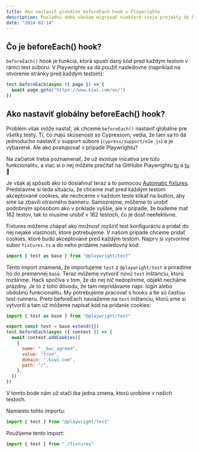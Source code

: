 ```yaml
---
title: Ako nastaviť globálne beforeEach hook v Playwrighte
description: Poslednú dobu skúšam migrovať niektoré svoje projekty do Playwrightu a narazil som na problém, ktorý sa týka nastavenia globálneho beforeEach() hooku. V tomto článku sa pozrieme na to, ako to dosiahnuť.
date: "2024-02-14"
---
```


## Čo je beforeEach() hook?

`beforeEach()` hook je funkcia, ktorá spustí daný kód pred každým testom v rámci test súboru. V Playwrighte sa dá použiť nasledovne (napríklad na otvorenie stránky pred každým testom):

```js
test.beforeEach(async ({ page }) => {
  await page.goto("https://www.kiwi.com/en/")
})
```

## Ako nastaviť globálny beforeEach() hook?
Problém však môže nastať, ak chceme `beforeEach()` nastaviť globálne pre všetky testy. Tí, čo majú skúsenosti so Cypressom, vedia, že tam sa to dá jednoducho nastaviť v support súbore (`cypress/support/e2e.js`) a je vybavené. Ale ako postupovať v prípade Playwrightu?

Na začiatok treba poznamenať, že už existuje inicatíva pre túto funkcionalitu, a viac si o nej môžete prečítať na GitHube Playwrightu [tu](https://github.com/microsoft/playwright/issues/9468) a [tu](https://github.com/microsoft/playwright/issues/19766) 📖

Je však aj spôsob ako to dosiahnuť teraz a to pomocou [Automatic fixtures](https://playwright.dev/docs/test-fixtures#automatic-fixtures). Predstavme si teda situáciu, že chceme mať pred každým testom akceptované cookies, ale nechceme v každom teste klikať na button, aby sme sa zbavili otravného banneru. Samozrejme, môžeme to urobiť podobným spôsobom ako v príklade vyššie, ale v prípade, že budeme mať 182 testov, tak to musíme urobiť v 182 testoch, čo je dosť neefektívne.

Fixtures môžeme chápať ako možnosť rozšíriť test konfiguráciu a pridať do nej nejaké vlastnosti, ktoré potrebujeme. V našom prípade chceme pridať cookies, ktoré budú akceptované pred každým testom. Najprv si vytvoríme súbor `fixtures.ts` a do neho pridáme nasledovný kód:

```js
import { test as base } from "@playwright/test"
```

Tento import znamená, že importujeme `test` z `@playwright/test` a priradíme ho do premennej `base`. Teraz môžeme vytvoriť novú `test` inštanciu, ktorú rozšírime. Hack spočíva v tom, že do nej nič nedoplníme, objekt necháme prázdny. Je to z toho dôvodu, že tam nepridávame napr. login alebo obdobnú funkcionalitu. My potrebujeme pracovať s hooks a tie sú časťou test-runneru. Preto beforeEach naviažeme na `test` inštanciu, ktorú sme si vytvorili a tam už môžeme napísať kód na pridanie cookies:

```js
import { test as base } from "@playwright/test"

export const test = base.extend({})
test.beforeEach(async ({ context }) => {
  await context.addCookies([
    {
      name: "__kwc_agreed",
      value: "true",
      domain: ".kiwi.com",
      path: "/",
    },
  ])
})
```

V tomto bode nám už stačí iba jedna zmena, ktorú urobíme v našich testoch. 

Namiesto tohto importu:
```js
import { test } from "@playwright/test"
```
Použijeme tento import:
```js
import { test } from "./fixtures"
```
